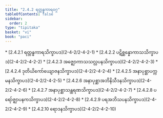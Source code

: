 ```yaml
---
title: "2.4.2 ရတ္တန္ဓကာရဝဂ္ဂ"
tableOfContents: false
sidebar:
  order: 2
type: "tipitaka"
basket: "vi"
book: "paci"
---
```



<DynamicBreadcrumb />



<TableOfContents book="paci" section="2.4.2">
* [2.4.2.1 ရတ္တန္ဓကာရသိက္ခာပဒ](2-4-2/2-4-2-1)
* [2.4.2.2 ပဋိစ္ဆန္နောကာသသိက္ခာပဒ](2-4-2/2-4-2-2)
* [2.4.2.3 အဇ္ဈောကာသသလ္လပနသိက္ခာပဒ](2-4-2/2-4-2-3)
* [2.4.2.4 ဒုတိယိကော်ယျောဇနသိက္ခာပဒ](2-4-2/2-4-2-4)
* [2.4.2.5 အနာပုစ္ဆာပက္ကမနသိက္ခာပဒ](2-4-2/2-4-2-5)
* [2.4.2.6 အနာပုစ္ဆာအဘိနိသီဒနသိက္ခာပဒ](2-4-2/2-4-2-6)
* [2.4.2.7 အနာပုစ္ဆာသန္ထရဏသိက္ခာပဒ](2-4-2/2-4-2-7)
* [2.4.2.8 ပရော်ဇ္ဈာပနကသိက္ခာပဒ](2-4-2/2-4-2-8)
* [2.4.2.9 ပရအဘိသပနသိက္ခာပဒ](2-4-2/2-4-2-9)
* [2.4.2.10 ရောဒနသိက္ခာပဒ](2-4-2/2-4-2-10)
</TableOfContents>